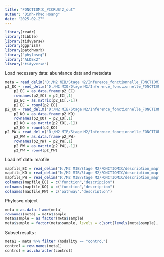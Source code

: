 ---
title: "FONCTIOMIC_PICRUSt2_out"
auteur: "Dinh-Phuc Hoang"
date: "2025-02-27"
---

```{r}
library(readr)
library(tibble)
library(tidyverse)
library(ggprism)
library(patchwork)
library("phyloseq")
library("ALDEx2")
library("tidyverse")
```
Load necessary data: abundance data and metadata
```{r}
meta = read_delim("D:/M2 MIB/Stage M2/Inference_fonctionnelle_FONCTIOMIC/03_dimimos_terrain.csv",delim = ",",col_names = TRUE)
p2_EC = read_delim("D:/M2 MIB/Stage M2/Inference_fonctionnelle_FONCTIOMIC/16S/picrust2_out/EC_metagenome_out/pred_metagenome_unstrat.tsv.gz",delim = "\t",col_names = TRUE)
    p2_EC = as.data.frame(p2_EC)
    rownames(p2_EC) = p2_EC[,1]
    p2_EC = as.matrix(p2_EC[,-1])
    p2_EC = round(p2_EC)
p2_KO = read_delim("D:/M2 MIB/Stage M2/Inference_fonctionnelle_FONCTIOMIC/16S/picrust2_out/KO_metagenome_out/pred_metagenome_unstrat.tsv.gz",delim = "\t",col_names = TRUE)
    p2_KO = as.data.frame(p2_KO)
    rownames(p2_KO) = p2_KO[,1]
    p2_KO = as.matrix(p2_KO[,-1])
    p2_KO = round(p2_KO)
p2_PW = read_delim("D:/M2 MIB/Stage M2/Inference_fonctionnelle_FONCTIOMIC/16S/picrust2_out/pathways_out/path_abun_unstrat.tsv.gz",delim = "\t",col_names = TRUE)
    p2_PW = as.data.frame(p2_PW)
    rownames(p2_PW) = p2_PW[,1]
    p2_PW = as.matrix(p2_PW[,-1])
    p2_PW = round(p2_PW)
```
Load ref data: mapfile
```{r}
mapfile_EC = read_delim("D:/M2 MIB/Stage M2/FONCTIOMIC/description_mapfiles/ec_level4_info.tsv.gz",delim = "\t", col_names  = FALSE)
mapfile_KO = read_delim("D:/M2 MIB/Stage M2/FONCTIOMIC/description_mapfiles/ko_info.tsv.gz",delim = "\t", col_names = FALSE)
mapfile_PW = read_delim("D:/M2 MIB/Stage M2/FONCTIOMIC/description_mapfiles/metacyc_pathways_info.txt.gz",delim = "\t", col_names = FALSE)
colnames(mapfile_EC) = c("function","description")
colnames(mapfile_KO) = c("function","description")
colnames(mapfile_PW) = c("pathway","description")
```
Phyloseq object
```{r}
meta = as.data.frame(meta)
rownames(meta) = meta$sample
meta$sample = as.factor(meta$sample)
meta$sample = factor(meta$sample, levels = c(sort(levels(meta$sample), decreasing = F)))
```
Subset results :
```{r}
meta1 = meta %>% filter (modality == "control")
control = row.names(meta1)
control = as.character(control)


```